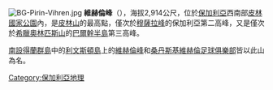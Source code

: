 [[File:BG-Pirin-Vihren.jpg|thumb]]
'''維赫倫峰'''（{{lang-bg|Вихрен}}），海拔2,914公尺，位於[[保加利亞|保加利亞]]西南部[[皮林國家公園|皮林國家公園]]內，是[[皮林山|皮林山]]的最高點，僅次於[[穆薩拉峰|穆薩拉峰]]的保加利亞第二高峰，又是僅次於[[希臘|希臘]][[奧林匹斯山|奧林匹斯山]]的[[巴爾幹半島|巴爾幹半島]]第三高峰。

[[南設得蘭群島|南設得蘭群島]]中的[[利文斯頓島|利文斯頓島]]上的[[維赫倫峰_(利文斯頓島)|維赫倫峰]]和[[桑丹斯基維赫倫足球俱樂部|桑丹斯基維赫倫足球俱樂部]]皆以此山為名。
[[Category:保加利亞地理|Category:保加利亞地理]]